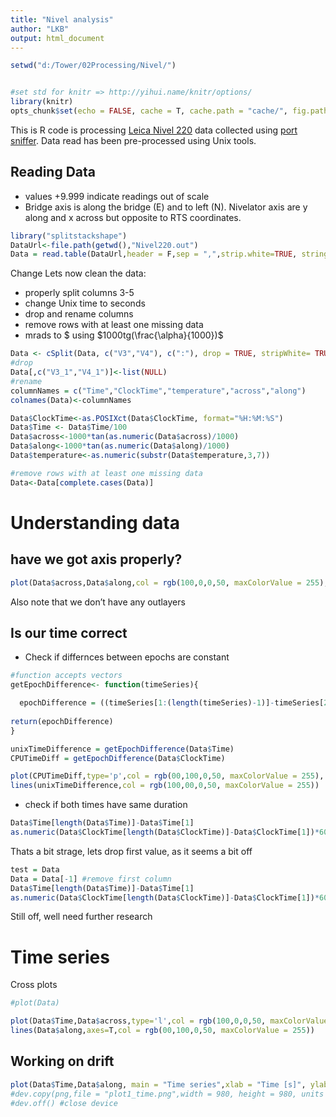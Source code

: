 ```yaml
---
title: "Nivel analysis"
author: "LKB"
output: html_document
---
```


```r
setwd("d:/Tower/02Processing/Nivel/")


#set std for knitr => http://yihui.name/knitr/options/
library(knitr)
opts_chunk$set(echo = FALSE, cache = T, cache.path = "cache/", fig.path = "figure/", warning = FALSE,error=FALSE,message=F,strip.white=T)
```

This is R code is processing [Leica Nivel 220](http://www.leica-geosystems.co.uk/en/Leica-Nivel210Nivel220_33357.htm) data collected using [port sniffer](https://technet.microsoft.com/en-us/sysinternals/bb896644). Data read has been pre-processed using Unix tools.


## Reading Data

* values +9.999 indicate readings out of scale
* Bridge axis is along the bridge (E) and to left (N). Nivelator axis are y along and x across but opposite to RTS coordinates.



```r
library("splitstackshape")
DataUrl<-file.path(getwd(),"Nivel220.out")
Data = read.table(DataUrl,header = F,sep = ",",strip.white=TRUE, stringsAsFactors = F, na.strings = c('9.999') )

```

{Change code from here!}

Lets now clean the data:

* properly split columns 3-5
* change Unix time to seconds
* drop and rename columns
* remove rows with at least one missing data
* mrads to $\frac{mm}{m} using $1000tg(\frac{\alpha}{1000})$

```r
Data <- cSplit(Data, c("V3","V4"), c(":"), drop = TRUE, stripWhite= TRUE, type.convert = F)
#drop
Data[,c("V3_1","V4_1")]<-list(NULL)
#rename
columnNames = c("Time","ClockTime","temperature","across","along")
colnames(Data)<-columnNames

Data$ClockTime<-as.POSIXct(Data$ClockTime, format="%H:%M:%S")
Data$Time <- Data$Time/100
Data$across<-1000*tan(as.numeric(Data$across)/1000)
Data$along<-1000*tan(as.numeric(Data$along)/1000)
Data$temperature<-as.numeric(substr(Data$temperature,3,7))

#remove rows with at least one missing data
Data<-Data[complete.cases(Data)]
```


# Understanding data

## have we got axis properly?

```r
plot(Data$across,Data$along,col = rgb(100,0,0,50, maxColorValue = 255), asp =1, main = "Data spread")

```

Also note that we don't have any outlayers

## Is our time correct

* Check if differnces between epochs are constant

```r

#function accepts vectors
getEpochDifference<- function(timeSeries){

  epochDifference = ((timeSeries[1:(length(timeSeries)-1)]-timeSeries[2:(length(timeSeries))]))
  
return(epochDifference)
}
```


```r

unixTimeDifference = getEpochDifference(Data$Time)
CPUTimeDiff = getEpochDifference(Data$ClockTime)

plot(CPUTimeDiff,type='p',col = rgb(00,100,0,50, maxColorValue = 255), main = "Time difference between epochs",ylab = "time diff [s]")
lines(unixTimeDifference,col = rgb(100,00,0,50, maxColorValue = 255))


```

* check if both times have same duration

```r
Data$Time[length(Data$Time)]-Data$Time[1]
as.numeric(Data$ClockTime[length(Data$ClockTime)]-Data$ClockTime[1])*60

```
Thats a bit strage, lets drop first value, as it seems a bit off

```r
test = Data
Data = Data[-1] #remove first column
Data$Time[length(Data$Time)]-Data$Time[1]
as.numeric(Data$ClockTime[length(Data$ClockTime)]-Data$ClockTime[1])*60
```

Still off, well need further research


# Time series

Cross plots

```r
#plot(Data)
```



```r
plot(Data$Time,Data$across,type='l',col = rgb(100,0,0,50, maxColorValue = 255), main = "Time series",xlab = "time [s]", ylab = "movement [mrad]")
lines(Data$along,axes=T,col = rgb(00,100,0,50, maxColorValue = 255))

```




## Working on drift

```r
plot(Data$Time,Data$along, main = "Time series",xlab = "Time [s]", ylab = "Along [mrad]")
#dev.copy(png,file = "plot1_time.png",width = 980, height = 980, units = "px", pointsize = 25)
#dev.off() #close device
```

